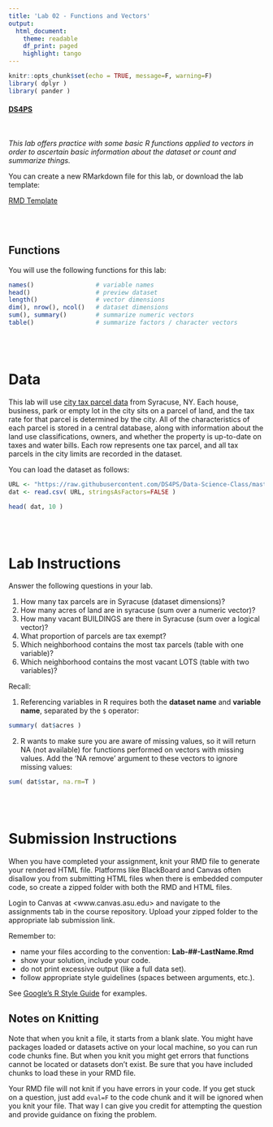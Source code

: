 ```yaml
---
title: 'Lab 02 - Functions and Vectors'
output:
  html_document:
    theme: readable
    df_print: paged
    highlight: tango
---
```


```r
knitr::opts_chunk$set(echo = TRUE, message=F, warning=F)
library( dplyr )
library( pander )
```

#### [DS4PS](https://ds4ps.github.io/course_website/)

<br>

*This lab offers practice with some basic R functions applied to vectors in order to ascertain basic information about the dataset or count and summarize things.*

You can create a new RMarkdown file for this lab, or download the lab template: 

[RMD Template](https://cdn.rawgit.com/DS4PS/Data-Science-Class/a48d67a5/TEMPLATES/MarkdownTemplate.RMD)


<br><br>

## Functions

You will use the following functions for this lab: 

```r
names()                 # variable names
head()                  # preview dataset
length()                # vector dimensions
dim(), nrow(), ncol()   # dataset dimensions
sum(), summary()        # summarize numeric vectors
table()                 # summarize factors / character vectors
```

<br><br>



# Data

This lab will use [city tax parcel data](https://ds4ps.github.io/Data-Science-Class/DATA/syr_parcels.html) from Syracuse, NY. Each house, business, park or empty lot in the city sits on a parcel of land, and the tax rate for that parcel is determined by the city. All of the characteristics of each parcel is stored in a central database, along with information about the land use classifications, owners, and whether the property is up-to-date on taxes and water bills. Each row represents one tax parcel, and all tax parcels in the city limits are recorded in the dataset. 

You can load the dataset as follows: 

```r
URL <- "https://raw.githubusercontent.com/DS4PS/Data-Science-Class/master/DATA/syr_parcels.csv"
dat <- read.csv( URL, stringsAsFactors=FALSE )
```

```r
head( dat, 10 ) 
```

<br><br>

# Lab Instructions

Answer the following questions in your lab.  

1. How many tax parcels are in Syracuse (dataset dimensions)? 
2. How many acres of land are in syracuse (sum over a numeric vector)?
3. How many vacant BUILDINGS are there in Syracuse (sum over a logical vector)?
4. What proportion of parcels are tax exempt?
5. Which neighborhood contains the most tax parcels (table with one variable)?
6. Which neighborhood contains the most vacant LOTS (table with two variables)? 


Recall: 

(1) Referencing variables in R requires both the **dataset name** and **variable name**, separated by the `$` operator:

```r
summary( dat$acres )
```

(2) R wants to make sure you are aware of missing values, so it will return NA (not available) for functions performed on vectors with missing values. Add the 'NA remove' argument to these vectors to ignore missing values: 

```r
sum( dat$star, na.rm=T )
```





<br><br>

# Submission Instructions

When you have completed your assignment, knit your RMD file to generate your rendered HTML file. Platforms like BlackBoard and Canvas often disallow you from submitting HTML files when there is embedded computer code, so create a zipped folder with both the RMD and HTML files.

Login to Canvas at <www.canvas.asu.edu> and navigate to the assignments tab in the course repository. Upload your zipped folder to the appropriate lab submission link.

Remember to:

* name your files according to the convention: **Lab-##-LastName.Rmd**
* show your solution, include your code.
* do not print excessive output (like a full data set).
* follow appropriate style guidelines (spaces between arguments, etc.).

See [Google's R Style Guide](https://google.github.io/styleguide/Rguide.xml) for examples.

## Notes on Knitting

Note that when you knit a file, it starts from a blank slate. You might have packages loaded or datasets active on your local machine, so you can run code chunks fine. But when you knit you might get errors that functions cannot be located or datasets don't exist. Be sure that you have included chunks to load these in your RMD file.

Your RMD file will not knit if you have errors in your code. If you get stuck on a question, just add `eval=F` to the code chunk and it will be ignored when you knit your file. That way I can give you credit for attempting the question and provide guidance on fixing the problem.


